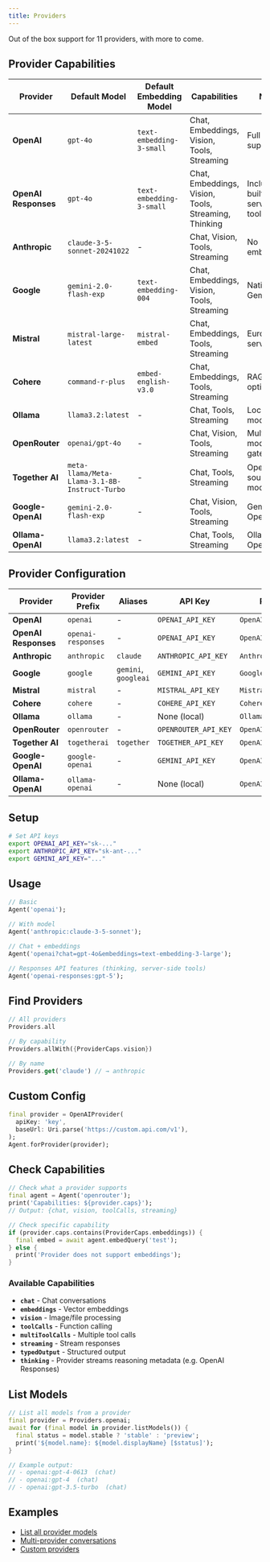 ```yaml
---
title: Providers
---
```


Out of the box support for 11 providers, with more to come.

## Provider Capabilities

| Provider | Default Model | Default Embedding Model | Capabilities | Notes |
|----------|---------------|------------------------|--------------|-------|
| **OpenAI** | `gpt-4o` | `text-embedding-3-small` | Chat, Embeddings, Vision, Tools, Streaming | Full feature support |
| **OpenAI Responses** | `gpt-4o` | `text-embedding-3-small` | Chat, Embeddings, Vision, Tools, Streaming, Thinking | Includes built-in server-side tools |
| **Anthropic** | `claude-3-5-sonnet-20241022` | - | Chat, Vision, Tools, Streaming | No embeddings |
| **Google** | `gemini-2.0-flash-exp` | `text-embedding-004` | Chat, Embeddings, Vision, Tools, Streaming | Native Gemini API |
| **Mistral** | `mistral-large-latest` | `mistral-embed` | Chat, Embeddings, Tools, Streaming | European servers |
| **Cohere** | `command-r-plus` | `embed-english-v3.0` | Chat, Embeddings, Tools, Streaming | RAG-optimized |
| **Ollama** | `llama3.2:latest` | - | Chat, Tools, Streaming | Local models only |
| **OpenRouter** | `openai/gpt-4o` | - | Chat, Vision, Tools, Streaming | Multi-model gateway |
| **Together AI** | `meta-llama/Meta-Llama-3.1-8B-Instruct-Turbo` | - | Chat, Tools, Streaming | Open source models |
| **Google-OpenAI** | `gemini-2.0-flash-exp` | - | Chat, Vision, Tools, Streaming | Gemini via OpenAI API |
| **Ollama-OpenAI** | `llama3.2:latest` | - | Chat, Tools, Streaming | Ollama via OpenAI API |

## Provider Configuration

| Provider | Provider Prefix | Aliases | API Key | Provider Type |
|----------|----------------|---------|---------|---------------|
| **OpenAI** | `openai` | - | `OPENAI_API_KEY` | `OpenAIProvider` |
| **OpenAI Responses** | `openai-responses` | - | `OPENAI_API_KEY` | `OpenAIResponsesProvider` |
| **Anthropic** | `anthropic` | `claude` | `ANTHROPIC_API_KEY` | `AnthropicProvider` |
| **Google** | `google` | `gemini`, `googleai` | `GEMINI_API_KEY` | `GoogleProvider` |
| **Mistral** | `mistral` | - | `MISTRAL_API_KEY` | `MistralProvider` |
| **Cohere** | `cohere` | - | `COHERE_API_KEY` | `CohereProvider` |
| **Ollama** | `ollama` | - | None (local) | `OllamaProvider` |
| **OpenRouter** | `openrouter` | - | `OPENROUTER_API_KEY` | `OpenAIProvider` |
| **Together AI** | `togetherai` | `together` | `TOGETHER_API_KEY` | `OpenAIProvider` |
| **Google-OpenAI** | `google-openai` | - | `GEMINI_API_KEY` | `OpenAIProvider` |
| **Ollama-OpenAI** | `ollama-openai` | - | None (local) | `OpenAIProvider` |

## Setup

```bash
# Set API keys
export OPENAI_API_KEY="sk-..."
export ANTHROPIC_API_KEY="sk-ant-..."
export GEMINI_API_KEY="..."
```

## Usage

```dart
// Basic
Agent('openai');

// With model
Agent('anthropic:claude-3-5-sonnet');

// Chat + embeddings
Agent('openai?chat=gpt-4o&embeddings=text-embedding-3-large');

// Responses API features (thinking, server-side tools)
Agent('openai-responses:gpt-5');
```

## Find Providers

```dart
// All providers
Providers.all

// By capability
Providers.allWith({ProviderCaps.vision})

// By name
Providers.get('claude') // → anthropic
```

## Custom Config

```dart
final provider = OpenAIProvider(
  apiKey: 'key',
  baseUrl: Uri.parse('https://custom.api.com/v1'),
);
Agent.forProvider(provider);
```

## Check Capabilities

```dart
// Check what a provider supports
final agent = Agent('openrouter');
print('Capabilities: ${provider.caps}');
// Output: {chat, vision, toolCalls, streaming}

// Check specific capability
if (provider.caps.contains(ProviderCaps.embeddings)) {
  final embed = await agent.embedQuery('test');
} else {
  print('Provider does not support embeddings');
}
```

### Available Capabilities

- **`chat`** - Chat conversations
- **`embeddings`** - Vector embeddings
- **`vision`** - Image/file processing
- **`toolCalls`** - Function calling
- **`multiToolCalls`** - Multiple tool calls
- **`streaming`** - Stream responses
- **`typedOutput`** - Structured output
- **`thinking`** - Provider streams reasoning metadata (e.g. OpenAI Responses)

## List Models

```dart
// List all models from a provider
final provider = Providers.openai;
await for (final model in provider.listModels()) {
  final status = model.stable ? 'stable' : 'preview';
  print('${model.name}: ${model.displayName} [$status]');
}

// Example output:
// - openai:gpt-4-0613  (chat)
// - openai:gpt-4  (chat)
// - openai:gpt-3.5-turbo  (chat)
```

## Examples

- [List all provider models](https://github.com/csells/dartantic_ai/blob/main/packages/dartantic_ai/example/bin/provider_models.dart)
- [Multi-provider conversations](https://github.com/csells/dartantic_ai/blob/main/packages/dartantic_ai/example/bin/multi_provider.dart)
- [Custom providers](https://github.com/csells/dartantic_ai/blob/main/packages/dartantic_ai/example/bin/custom_provider.dart)
